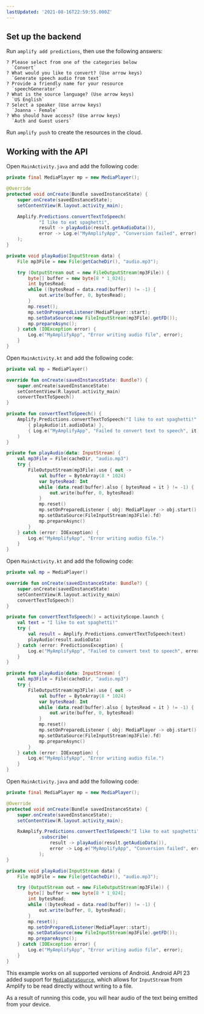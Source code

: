 ```yaml
---
lastUpdated: '2021-08-16T22:59:55.000Z'
---
```

## Set up the backend

Run `amplify add predictions`, then use the following answers:

```console
? Please select from one of the categories below
  `Convert`
? What would you like to convert? (Use arrow keys)
  `Generate speech audio from text`
? Provide a friendly name for your resource
  `speechGenerator`
? What is the source language? (Use arrow keys)
  `US English`
? Select a speaker (Use arrow keys)
  `Joanna - Female`
? Who should have access? (Use arrow keys)
  `Auth and Guest users`
```

Run `amplify push` to create the resources in the cloud.

## Working with the API

<BlockSwitcher>
<Block name="Java">

Open `MainActivity.java` and add the following code:

```java
private final MediaPlayer mp = new MediaPlayer();

@Override
protected void onCreate(Bundle savedInstanceState) {
    super.onCreate(savedInstanceState);
    setContentView(R.layout.activity_main);

    Amplify.Predictions.convertTextToSpeech(
            "I like to eat spaghetti",
            result -> playAudio(result.getAudioData()),
            error -> Log.e("MyAmplifyApp", "Conversion failed", error)
    );
}

private void playAudio(InputStream data) {
    File mp3File = new File(getCacheDir(), "audio.mp3");

    try (OutputStream out = new FileOutputStream(mp3File)) {
        byte[] buffer = new byte[8 * 1_024];
        int bytesRead;
        while ((bytesRead = data.read(buffer)) != -1) {
            out.write(buffer, 0, bytesRead);
        }
        mp.reset();
        mp.setOnPreparedListener(MediaPlayer::start);
        mp.setDataSource(new FileInputStream(mp3File).getFD());
        mp.prepareAsync();
    } catch (IOException error) {
        Log.e("MyAmplifyApp", "Error writing audio file", error);
    }
}
```

</Block>
<Block name="Kotlin - Callbacks">

Open `MainActivity.kt` and add the following code:

```kotlin
private val mp = MediaPlayer()

override fun onCreate(savedInstanceState: Bundle?) {
    super.onCreate(savedInstanceState)
    setContentView(R.layout.activity_main)
    convertTextToSpeech()
}

private fun convertTextToSpeech() {
    Amplify.Predictions.convertTextToSpeech("I like to eat spaghetti!",
        { playAudio(it.audioData) },
        { Log.e("MyAmplifyApp", "Failed to convert text to speech", it) }
    )
}

private fun playAudio(data: InputStream) {
    val mp3File = File(cacheDir, "audio.mp3")
    try {
        FileOutputStream(mp3File).use { out ->
            val buffer = ByteArray(8 * 1024)
            var bytesRead: Int
            while (data.read(buffer).also { bytesRead = it } != -1) {
                out.write(buffer, 0, bytesRead)
            }
            mp.reset()
            mp.setOnPreparedListener { obj: MediaPlayer -> obj.start() }
            mp.setDataSource(FileInputStream(mp3File).fd)
            mp.prepareAsync()
        }
    } catch (error: IOException) {
        Log.e("MyAmplifyApp", "Error writing audio file.")
    }
}
```

</Block>
<Block name="Kotlin - Coroutines (Beta)">

Open `MainActivity.kt` and add the following code:

```kotlin
private val mp = MediaPlayer()

override fun onCreate(savedInstanceState: Bundle?) {
    super.onCreate(savedInstanceState)
    setContentView(R.layout.activity_main)
    convertTextToSpeech()
}

private fun convertTextToSpeech() = activityScope.launch {
    val text = "I like to eat spaghetti!"
    try {
        val result = Amplify.Predictions.convertTextToSpeech(text)
        playAudio(result.audioData)
    } catch (error: PredictionsException) {
        Log.e("MyAmplifyApp", "Failed to convert text to speech", error)
    }
}

private fun playAudio(data: InputStream) {
    val mp3File = File(cacheDir, "audio.mp3")
    try {
        FileOutputStream(mp3File).use { out ->
            val buffer = ByteArray(8 * 1024)
            var bytesRead: Int
            while (data.read(buffer).also { bytesRead = it } != -1) {
                out.write(buffer, 0, bytesRead)
            }
            mp.reset()
            mp.setOnPreparedListener { obj: MediaPlayer -> obj.start() }
            mp.setDataSource(FileInputStream(mp3File).fd)
            mp.prepareAsync()
        }
    } catch (error: IOException) {
        Log.e("MyAmplifyApp", "Error writing audio file.")
    }
}
```

</Block>
<Block name="RxJava">

Open `MainActivity.java` and add the following code:

```java
private final MediaPlayer mp = new MediaPlayer();

@Override
protected void onCreate(Bundle savedInstanceState) {
    super.onCreate(savedInstanceState);
    setContentView(R.layout.activity_main);

    RxAmplify.Predictions.convertTextToSpeech("I like to eat spaghetti")
            .subscribe(
                result -> playAudio(result.getAudioData()),
                error -> Log.e("MyAmplifyApp", "Conversion failed", error)
            );
}

private void playAudio(InputStream data) {
    File mp3File = new File(getCacheDir(), "audio.mp3");

    try (OutputStream out = new FileOutputStream(mp3File)) {
        byte[] buffer = new byte[8 * 1_024];
        int bytesRead;
        while ((bytesRead = data.read(buffer)) != -1) {
            out.write(buffer, 0, bytesRead);
        }
        mp.reset();
        mp.setOnPreparedListener(MediaPlayer::start);
        mp.setDataSource(new FileInputStream(mp3File).getFD());
        mp.prepareAsync();
    } catch (IOException error) {
        Log.e("MyAmplifyApp", "Error writing audio file", error);
    }
}
```

</Block>
</BlockSwitcher>

This example works on all supported versions of Android. Android API 23 added support for [`MediaDataSource`](https://developer.android.com/reference/android/media/MediaDataSource), which allows for `InputStream` from Amplify to be read directly without writing to a file.

As a result of running this code, you will hear audio of the text being emitted from your device.
